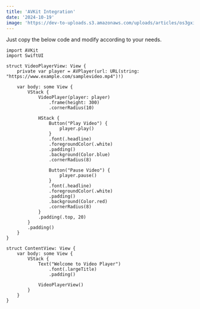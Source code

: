 ```yaml
---
title: 'AVKit Integration'
date: '2024-10-19'
image: 'https://dev-to-uploads.s3.amazonaws.com/uploads/articles/os3gxi2tag5n8efxgymr.gif'
---
```


Just copy the below code and modify according to your needs.

```
import AVKit
import SwiftUI

struct VideoPlayerView: View {
    private var player = AVPlayer(url: URL(string: "https://www.example.com/samplevideo.mp4")!)

    var body: some View {
        VStack {
            VideoPlayer(player: player)
                .frame(height: 300)
                .cornerRadius(10)

            HStack {
                Button("Play Video") {
                    player.play()
                }
                .font(.headline)
                .foregroundColor(.white)
                .padding()
                .background(Color.blue)
                .cornerRadius(8)

                Button("Pause Video") {
                    player.pause()
                }
                .font(.headline)
                .foregroundColor(.white)
                .padding()
                .background(Color.red)
                .cornerRadius(8)
            }
            .padding(.top, 20)
        }
        .padding()
    }
}

struct ContentView: View {
    var body: some View {
        VStack {
            Text("Welcome to Video Player")
                .font(.largeTitle)
                .padding()

            VideoPlayerView()
        }
    }
}
```
